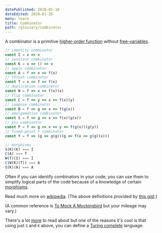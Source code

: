 ```yaml
---
datePublished: 2020-01-18
dateEdited: 2020-01-26
menu: learn
title: Combinator
path: /glossary/combinator
---
```



<Def of="Combinator" />

A combinator is a primitive [higher-order function] without [free-variables].

```js
// identity combinator
const I = x => x
// constant combinator
const K = x => () => x
// apply combinator
const A = f => x => f(x)
// thrush combinator
const T = x => f => f(x) 
// duplication combinator
const W = f => x => f(x)(x)
// flip combinator
const C = f => y => x => f(x)(y) 
// compose combinator
const B = f => g => x => f(g(x))
// amalgamation combinator
const S = f => g => x => f(x)(g(x))
// psi combinator
const P = f => g => x => y => f(g(x))(g(y))
// fixed-point Y combinator
const Y = f => (g => g(g))(g => f(x => g(g)(x))) 

// morphisms
S(K)(K) === I
C(A) === T
W(T)(I) === I
C(W(K)(T)) === A
S(K)(A) === A
```

Often if you can identify combinators in your code, you can use them to simplify logical parts of the code because of a knowledge of certain [morphisms].

Read much more on [wikipedia][combos]. (The above definitions provided by [this gist].)

(A common reference is [To Mock A Mockingbird][mock] but your mileage may vary.)

There's a lot [more][ski] to read about but one of the reasons it's cool is that using just `S` and `K` above, you can define a [Turing complete][turing] language.

[this gist]: https://gist.github.com/Avaq/1f0636ec5c8d6aed2e45
[higher-order function]: /glossary/higher-order-function
[morphisms]: /glossary/morphism
[free-variables]: /glossary/free-variable
[turing]: //en.wikipedia.org/wiki/Turing_completeness
[mock]: //en.wikipedia.org/wiki/To_Mock_A_Mockingbird
[combos]: //en.wikipedia.org/wiki/Combinatory_logic
[ski]: //en.wikipedia.org/wiki/SKI_combinator_calculus
